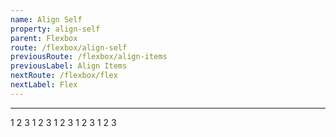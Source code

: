 ```yaml
---
name: Align Self
property: align-self
parent: Flexbox
route: /flexbox/align-self
previousRoute: /flexbox/align-items
previousLabel: Align Items
nextRoute: /flexbox/flex
nextLabel: Flex
---
```


<UtilityInfo pattern="self-{auto|start|center|end|stretch}" />

---

<Grid minWidth="175px">
  <InfoBox caption="Auto" pattern="self-auto">
    <Box className="text-sm flex h-32 items-stretch bg-gray-100 p-1 rounded">
      <Box className="p-2 bg-gray-400 flex-1 flex items-center justify-center rounded-sm text-gray-100 m-1">
        1
      </Box>
      <Box className="self-auto p-2 bg-gray-600 flex-1 flex items-center justify-center rounded-sm text-gray-100 m-1">
        2
      </Box>
      <Box className="p-2 bg-gray-400 flex-1 flex items-center justify-center rounded-sm text-gray-100 m-1">
        3
      </Box>
    </Box>
  </InfoBox>
  <InfoBox caption="Start" pattern="self-start">
    <Box className="text-sm flex h-32 items-stretch bg-gray-100 p-1 rounded">
      <Box className="p-2 bg-gray-400 flex-1 flex items-center justify-center rounded-sm text-gray-100 m-1">
        1
      </Box>
      <Box className="self-start p-2 bg-gray-600 flex-1 flex items-center justify-center rounded-sm text-gray-100 m-1">
        2
      </Box>
      <Box className="p-2 bg-gray-400 flex-1 flex items-center justify-center rounded-sm text-gray-100 m-1">
        3
      </Box>
    </Box>
  </InfoBox>
  <InfoBox caption="Center" pattern="self-center">
    <Box className="text-sm flex h-32 items-stretch bg-gray-100 p-1 rounded">
      <Box className="p-2 bg-gray-400 flex-1 flex items-center justify-center rounded-sm text-gray-100 m-1">
        1
      </Box>
      <Box className="self-center p-2 bg-gray-600 flex-1 flex items-center justify-center rounded-sm text-gray-100 m-1">
        2
      </Box>
      <Box className="p-2 bg-gray-400 flex-1 flex items-center justify-center rounded-sm text-gray-100 m-1">
        3
      </Box>
    </Box>
  </InfoBox>
  <InfoBox caption="End" pattern="self-end">
    <Box className="text-sm flex h-32 items-stretch bg-gray-100 p-1 rounded">
      <Box className="p-2 bg-gray-400 flex-1 flex items-center justify-center rounded-sm text-gray-100 m-1">
        1
      </Box>
      <Box className="self-end p-2 bg-gray-600 flex-1 flex items-center justify-center rounded-sm text-gray-100 m-1">
        2
      </Box>
      <Box className="p-2 bg-gray-400 flex-1 flex items-center justify-center rounded-sm text-gray-100 m-1">
        3
      </Box>
    </Box>
  </InfoBox>
  <InfoBox caption="Stretch" pattern="self-stretch">
    <Box className="text-sm flex h-32 items-start bg-gray-100 p-1 rounded">
      <Box className="p-2 bg-gray-400 flex-1 flex items-center justify-center rounded-sm text-gray-100 m-1">
        1
      </Box>
      <Box className="self-stretch p-2 bg-gray-600 flex-1 flex items-center justify-center rounded-sm text-gray-100 m-1">
        2
      </Box>
      <Box className="p-2 bg-gray-400 flex-1 flex items-center justify-center rounded-sm text-gray-100 m-1">
        3
      </Box>
    </Box>
  </InfoBox>
</Grid>

